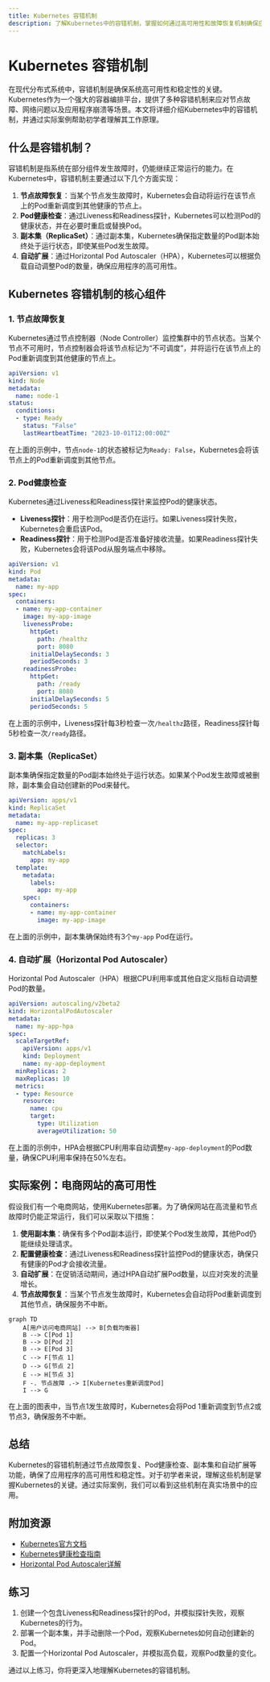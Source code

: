 ```yaml
---
title: Kubernetes 容错机制
description: 了解Kubernetes中的容错机制，掌握如何通过高可用性和故障恢复机制确保应用程序的稳定性。
---
```


# Kubernetes 容错机制

在现代分布式系统中，容错机制是确保系统高可用性和稳定性的关键。Kubernetes作为一个强大的容器编排平台，提供了多种容错机制来应对节点故障、网络问题以及应用程序崩溃等场景。本文将详细介绍Kubernetes中的容错机制，并通过实际案例帮助初学者理解其工作原理。

## 什么是容错机制？

容错机制是指系统在部分组件发生故障时，仍能继续正常运行的能力。在Kubernetes中，容错机制主要通过以下几个方面实现：

1. **节点故障恢复**：当某个节点发生故障时，Kubernetes会自动将运行在该节点上的Pod重新调度到其他健康的节点上。
2. **Pod健康检查**：通过Liveness和Readiness探针，Kubernetes可以检测Pod的健康状态，并在必要时重启或替换Pod。
3. **副本集（ReplicaSet）**：通过副本集，Kubernetes确保指定数量的Pod副本始终处于运行状态，即使某些Pod发生故障。
4. **自动扩展**：通过Horizontal Pod Autoscaler（HPA），Kubernetes可以根据负载自动调整Pod的数量，确保应用程序的高可用性。

## Kubernetes 容错机制的核心组件

### 1. 节点故障恢复

Kubernetes通过节点控制器（Node Controller）监控集群中的节点状态。当某个节点不可用时，节点控制器会将该节点标记为“不可调度”，并将运行在该节点上的Pod重新调度到其他健康的节点上。

```yaml
apiVersion: v1
kind: Node
metadata:
  name: node-1
status:
  conditions:
  - type: Ready
    status: "False"
    lastHeartbeatTime: "2023-10-01T12:00:00Z"
```

在上面的示例中，节点`node-1`的状态被标记为`Ready: False`，Kubernetes会将该节点上的Pod重新调度到其他节点。

### 2. Pod健康检查

Kubernetes通过Liveness和Readiness探针来监控Pod的健康状态。

- **Liveness探针**：用于检测Pod是否仍在运行。如果Liveness探针失败，Kubernetes会重启该Pod。
- **Readiness探针**：用于检测Pod是否准备好接收流量。如果Readiness探针失败，Kubernetes会将该Pod从服务端点中移除。

```yaml
apiVersion: v1
kind: Pod
metadata:
  name: my-app
spec:
  containers:
  - name: my-app-container
    image: my-app-image
    livenessProbe:
      httpGet:
        path: /healthz
        port: 8080
      initialDelaySeconds: 3
      periodSeconds: 3
    readinessProbe:
      httpGet:
        path: /ready
        port: 8080
      initialDelaySeconds: 5
      periodSeconds: 5
```

在上面的示例中，Liveness探针每3秒检查一次`/healthz`路径，Readiness探针每5秒检查一次`/ready`路径。

### 3. 副本集（ReplicaSet）

副本集确保指定数量的Pod副本始终处于运行状态。如果某个Pod发生故障或被删除，副本集会自动创建新的Pod来替代。

```yaml
apiVersion: apps/v1
kind: ReplicaSet
metadata:
  name: my-app-replicaset
spec:
  replicas: 3
  selector:
    matchLabels:
      app: my-app
  template:
    metadata:
      labels:
        app: my-app
    spec:
      containers:
      - name: my-app-container
        image: my-app-image
```

在上面的示例中，副本集确保始终有3个`my-app` Pod在运行。

### 4. 自动扩展（Horizontal Pod Autoscaler）

Horizontal Pod Autoscaler（HPA）根据CPU利用率或其他自定义指标自动调整Pod的数量。

```yaml
apiVersion: autoscaling/v2beta2
kind: HorizontalPodAutoscaler
metadata:
  name: my-app-hpa
spec:
  scaleTargetRef:
    apiVersion: apps/v1
    kind: Deployment
    name: my-app-deployment
  minReplicas: 2
  maxReplicas: 10
  metrics:
  - type: Resource
    resource:
      name: cpu
      target:
        type: Utilization
        averageUtilization: 50
```

在上面的示例中，HPA会根据CPU利用率自动调整`my-app-deployment`的Pod数量，确保CPU利用率保持在50%左右。

## 实际案例：电商网站的高可用性

假设我们有一个电商网站，使用Kubernetes部署。为了确保网站在高流量和节点故障时仍能正常运行，我们可以采取以下措施：

1. **使用副本集**：确保有多个Pod副本运行，即使某个Pod发生故障，其他Pod仍能继续处理请求。
2. **配置健康检查**：通过Liveness和Readiness探针监控Pod的健康状态，确保只有健康的Pod才会接收流量。
3. **自动扩展**：在促销活动期间，通过HPA自动扩展Pod数量，以应对突发的流量增长。
4. **节点故障恢复**：当某个节点发生故障时，Kubernetes会自动将Pod重新调度到其他节点，确保服务不中断。

```mermaid
graph TD
    A[用户访问电商网站] --> B[负载均衡器]
    B --> C[Pod 1]
    B --> D[Pod 2]
    B --> E[Pod 3]
    C --> F[节点 1]
    D --> G[节点 2]
    E --> H[节点 3]
    F -. 节点故障 .-> I[Kubernetes重新调度Pod]
    I --> G
```

在上面的图表中，当节点1发生故障时，Kubernetes会将Pod 1重新调度到节点2或节点3，确保服务不中断。

## 总结

Kubernetes的容错机制通过节点故障恢复、Pod健康检查、副本集和自动扩展等功能，确保了应用程序的高可用性和稳定性。对于初学者来说，理解这些机制是掌握Kubernetes的关键。通过实际案例，我们可以看到这些机制在真实场景中的应用。

## 附加资源

- [Kubernetes官方文档](https://kubernetes.io/docs/home/)
- [Kubernetes健康检查指南](https://kubernetes.io/docs/tasks/configure-pod-container/configure-liveness-readiness-startup-probes/)
- [Horizontal Pod Autoscaler详解](https://kubernetes.io/docs/tasks/run-application/horizontal-pod-autoscale/)

## 练习

1. 创建一个包含Liveness和Readiness探针的Pod，并模拟探针失败，观察Kubernetes的行为。
2. 部署一个副本集，并手动删除一个Pod，观察Kubernetes如何自动创建新的Pod。
3. 配置一个Horizontal Pod Autoscaler，并模拟高负载，观察Pod数量的变化。

通过以上练习，你将更深入地理解Kubernetes的容错机制。